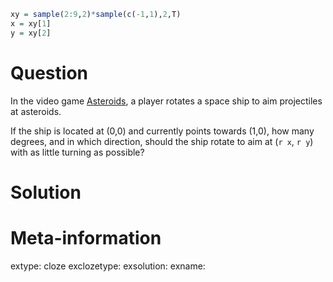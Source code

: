 ```r
xy = sample(2:9,2)*sample(c(-1,1),2,T)
x = xy[1]
y = xy[2]

```

Question
========

In the video game [Asteroids](https://en.wikipedia.org/wiki/Asteroids_(video_game)), a player rotates a space ship to aim projectiles at asteroids.

If the ship is located at (0,0) and currently points towards (1,0), how many degrees, and in which direction, should the ship rotate to aim at (`r x`, `r y`) with as little turning as possible?



Solution
========



Meta-information
============
extype: cloze
exclozetype: 
exsolution: 
exname: 